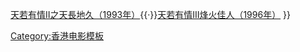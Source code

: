 {{Navbox
|name=天若有情三部曲系列
|title=天若有情三部曲系列
|list1=[[天若有情 (1990年電影)|天若有情（1990年）]]{{·}}[[天若有情II之天長地久|天若有情II之天長地久（1993年）]]{{·}}[[天若有情III烽火佳人|天若有情III烽火佳人（1996年）]]
}}<noinclude>
{{collapsible option}}
[[Category:香港电影模板]]
</noinclude>